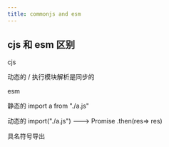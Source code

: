 ```yaml
---
title: commonjs and esm
---
```


## cjs 和 esm 区别

cjs

动态的 / 执行模块解析是同步的

esm

静态的 import a from "./a.js"

动态的 import("./a.js") ---> Promise .then(res=> res)

具名符号导出
